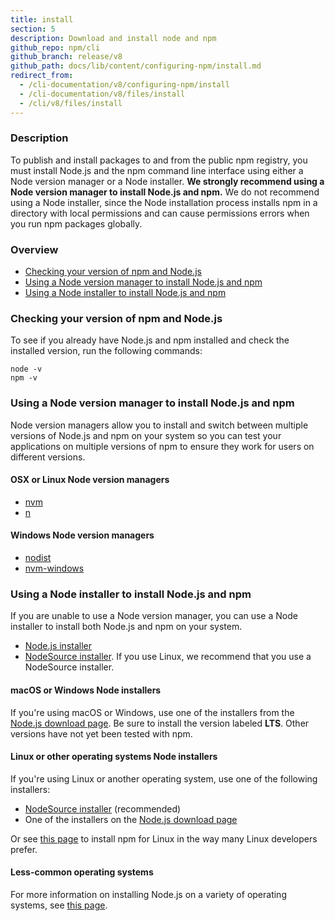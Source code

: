 ```yaml
---
title: install
section: 5
description: Download and install node and npm
github_repo: npm/cli
github_branch: release/v8
github_path: docs/lib/content/configuring-npm/install.md
redirect_from:
  - /cli-documentation/v8/configuring-npm/install
  - /cli-documentation/v8/files/install
  - /cli/v8/files/install
---
```


### Description

To publish and install packages to and from the public npm registry, you must install Node.js and the npm command line interface using either a Node version manager or a Node installer. **We strongly recommend using a Node version manager to install Node.js and npm.** We do not recommend using a Node installer, since the Node installation process installs npm in a directory with local permissions and can cause permissions errors when you run npm packages globally.

### Overview

- [Checking your version of npm and Node.js](#checking-your-version-of-npm-and-node-js)
- [Using a Node version manager to install Node.js and npm](#using-a-node-version-manager-to-install-node-js-and-npm)
- [Using a Node installer to install Node.js and npm](#using-a-node-installer-to-install-node-js-and-npm)

### Checking your version of npm and Node.js

To see if you already have Node.js and npm installed and check the installed version, run the following commands:

```
node -v
npm -v
```

### Using a Node version manager to install Node.js and npm

Node version managers allow you to install and switch between multiple versions of Node.js and npm on your system so you can test your applications on multiple versions of npm to ensure they work for users on different versions.

#### OSX or Linux Node version managers

- [nvm](https://github.com/creationix/nvm)
- [n](https://github.com/tj/n)

#### Windows Node version managers

- [nodist](https://github.com/marcelklehr/nodist)
- [nvm-windows](https://github.com/coreybutler/nvm-windows)

### Using a Node installer to install Node.js and npm

If you are unable to use a Node version manager, you can use a Node installer to install both Node.js and npm on your system.

- [Node.js installer](https://nodejs.org/en/download/)
- [NodeSource installer](https://github.com/nodesource/distributions). If you use Linux, we recommend that you use a NodeSource installer.

#### macOS or Windows Node installers

If you're using macOS or Windows, use one of the installers from the [Node.js download page](https://nodejs.org/en/download/). Be sure to install the version labeled **LTS**. Other versions have not yet been tested with npm.

#### Linux or other operating systems Node installers

If you're using Linux or another operating system, use one of the following installers:

- [NodeSource installer](https://github.com/nodesource/distributions) (recommended)
- One of the installers on the [Node.js download page](https://nodejs.org/en/download/)

Or see [this page](https://nodejs.org/en/download/package-manager/) to install npm for Linux in the way many Linux developers prefer.

#### Less-common operating systems

For more information on installing Node.js on a variety of operating systems, see [this page][pkg-mgr].

[pkg-mgr]: https://nodejs.org/en/download/package-manager/
